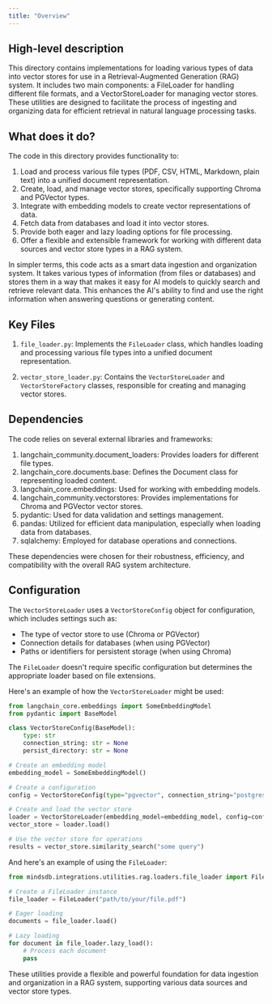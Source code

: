 ```yaml
---
title: "Overview"
---
```


## High-level description
This directory contains implementations for loading various types of data into vector stores for use in a Retrieval-Augmented Generation (RAG) system. It includes two main components: a FileLoader for handling different file formats, and a VectorStoreLoader for managing vector stores. These utilities are designed to facilitate the process of ingesting and organizing data for efficient retrieval in natural language processing tasks.

## What does it do?
The code in this directory provides functionality to:

1. Load and process various file types (PDF, CSV, HTML, Markdown, plain text) into a unified document representation.
2. Create, load, and manage vector stores, specifically supporting Chroma and PGVector types.
3. Integrate with embedding models to create vector representations of data.
4. Fetch data from databases and load it into vector stores.
5. Provide both eager and lazy loading options for file processing.
6. Offer a flexible and extensible framework for working with different data sources and vector store types in a RAG system.

In simpler terms, this code acts as a smart data ingestion and organization system. It takes various types of information (from files or databases) and stores them in a way that makes it easy for AI models to quickly search and retrieve relevant data. This enhances the AI's ability to find and use the right information when answering questions or generating content.

## Key Files
1. `file_loader.py`: Implements the `FileLoader` class, which handles loading and processing various file types into a unified document representation.

2. `vector_store_loader.py`: Contains the `VectorStoreLoader` and `VectorStoreFactory` classes, responsible for creating and managing vector stores.

## Dependencies
The code relies on several external libraries and frameworks:

1. langchain_community.document_loaders: Provides loaders for different file types.
2. langchain_core.documents.base: Defines the Document class for representing loaded content.
3. langchain_core.embeddings: Used for working with embedding models.
4. langchain_community.vectorstores: Provides implementations for Chroma and PGVector vector stores.
5. pydantic: Used for data validation and settings management.
6. pandas: Utilized for efficient data manipulation, especially when loading data from databases.
7. sqlalchemy: Employed for database operations and connections.

These dependencies were chosen for their robustness, efficiency, and compatibility with the overall RAG system architecture.

## Configuration
The `VectorStoreLoader` uses a `VectorStoreConfig` object for configuration, which includes settings such as:

- The type of vector store to use (Chroma or PGVector)
- Connection details for databases (when using PGVector)
- Paths or identifiers for persistent storage (when using Chroma)

The `FileLoader` doesn't require specific configuration but determines the appropriate loader based on file extensions.

Here's an example of how the `VectorStoreLoader` might be used:

```python
from langchain_core.embeddings import SomeEmbeddingModel
from pydantic import BaseModel

class VectorStoreConfig(BaseModel):
    type: str
    connection_string: str = None
    persist_directory: str = None

# Create an embedding model
embedding_model = SomeEmbeddingModel()

# Create a configuration
config = VectorStoreConfig(type="pgvector", connection_string="postgresql://user:pass@localhost/db")

# Create and load the vector store
loader = VectorStoreLoader(embedding_model=embedding_model, config=config)
vector_store = loader.load()

# Use the vector store for operations
results = vector_store.similarity_search("some query")
```

And here's an example of using the `FileLoader`:

```python
from mindsdb.integrations.utilities.rag.loaders.file_loader import FileLoader

# Create a FileLoader instance
file_loader = FileLoader("path/to/your/file.pdf")

# Eager loading
documents = file_loader.load()

# Lazy loading
for document in file_loader.lazy_load():
    # Process each document
    pass
```

These utilities provide a flexible and powerful foundation for data ingestion and organization in a RAG system, supporting various data sources and vector store types.